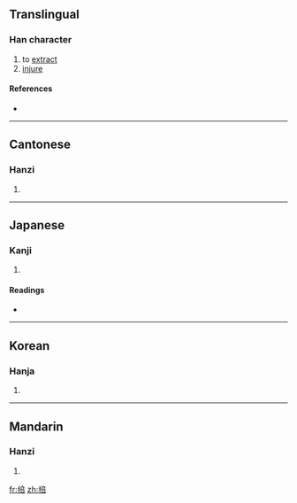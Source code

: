 ==Translingual==

===Han character===
{{Han char|rn=64|rad=手|as=08|sn=11|four=5006<sub>1</sub>|canj=手卜廿口 (QYTR)}}

# to [[extract]]
# [[injure]]

====References====
* {{Han ref|kx=0437.010|dkj=12244|dj=0786.080|hdz=31904.050|uh=638A|ud=25482|bh=D568|bd=54632}}

----

==Cantonese==

===Hanzi===
{{yue-hanzi|jyut=|y=pau4}}

# {{defn|Cantonese|sort=手08}}

----

==Japanese==

===Kanji===
{{ja-kanji|grade=|rs=手08}}

# {{defn|Japanese|sort=手08}}

====Readings====
* {{ja-readings|on=[[ほう]] (hō), [[ぶ]] (bu), [[ふう]] (hū)|kun=[[かく]] (kaku)}}

----

==Korean==

===Hanja===
{{ko-hanja|hangeul=부|eumhun=|rv=bu|mr=pu|y=pu}}

# {{defn|Korean|sort=手08}}

----

==Mandarin==

===Hanzi===
{{cmn-hanzi|pin=[[póu]] ([[pou2]])|wg=p'ou<sup>2</sup>}}

# {{defn|Mandarin|sort=手08}}

[[fr:掊]]
[[zh:掊]]